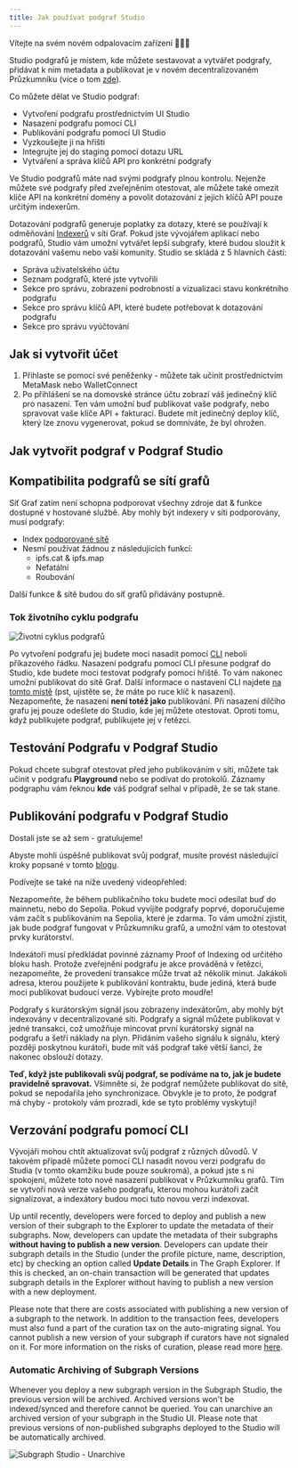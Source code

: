 ```yaml
---
title: Jak používat podgraf Studio
---
```


Vítejte na svém novém odpalovacím zařízení 👩🏽‍🚀

Studio podgrafů je místem, kde můžete sestavovat a vytvářet podgrafy, přidávat k nim metadata a publikovat je v novém decentralizovaném Průzkumníku (více o tom [zde](/network/explorer)).

Co můžete dělat ve Studio podgraf:

- Vytvoření podgrafu prostřednictvím UI Studio
- Nasazení podgrafu pomocí CLI
- Publikování podgrafu pomocí UI Studio
- Vyzkoušejte ji na hřišti
- Integrujte jej do staging pomocí dotazu URL
- Vytváření a správa klíčů API pro konkrétní podgrafy

Ve Studio podgrafů máte nad svými podgrafy plnou kontrolu. Nejenže můžete své podgrafy před zveřejněním otestovat, ale můžete také omezit klíče API na konkrétní domény a povolit dotazování z jejich klíčů API pouze určitým indexerům.

Dotazování podgrafů generuje poplatky za dotazy, které se používají k odměňování [Indexerů](/network/indexing) v síti Graf. Pokud jste vývojářem aplikací nebo podgrafů, Studio vám umožní vytvářet lepší subgrafy, které budou sloužit k dotazování vašemu nebo vaší komunity. Studio se skládá z 5 hlavních částí:

- Správa uživatelského účtu
- Seznam podgrafů, které jste vytvořili
- Sekce pro správu, zobrazení podrobností a vizualizaci stavu konkrétního podgrafu
- Sekce pro správu klíčů API, které budete potřebovat k dotazování podgrafu
- Sekce pro správu vyúčtování

## Jak si vytvořit účet

1. Přihlaste se pomocí své peněženky - můžete tak učinit prostřednictvím MetaMask nebo WalletConnect
1. Po přihlášení se na domovské stránce účtu zobrazí váš jedinečný klíč pro nasazení. Ten vám umožní buď publikovat vaše podgrafy, nebo spravovat vaše klíče API + fakturaci. Budete mít jedinečný deploy klíč, který lze znovu vygenerovat, pokud se domníváte, že byl ohrožen.

## Jak vytvořit podgraf v Podgraf Studio

<VideoEmbed youtube="nGIFuC69bSA" />

## Kompatibilita podgrafů se sítí grafů

Síť Graf zatím není schopna podporovat všechny zdroje dat & funkce dostupné v hostované službě. Aby mohly být indexery v síti podporovány, musí podgrafy:

- Index [podporované sítě](/developing/supported-networks)
- Nesmí používat žádnou z následujících funkcí:
  - ipfs.cat & ipfs.map
  - Nefatální
  - Roubování

Další funkce & sítě budou do síť grafů přidávány postupně.

### Tok životního cyklu podgrafu

![Životní cyklus podgrafů](/img/subgraph-lifecycle.png)

Po vytvoření podgrafu jej budete moci nasadit pomocí [CLI](https://github.com/graphprotocol/graph-cli) neboli příkazového řádku. Nasazení podgrafu pomocí CLI přesune podgraf do Studio, kde budete moci testovat podgrafy pomocí hřiště. To vám nakonec umožní publikovat do sítě Graf. Další informace o nastavení CLI najdete [na tomto místě](/developing/defining-a-subgraph#install-the-graph-cli) (pst, ujistěte se, že máte po ruce klíč k nasazení). Nezapomeňte, že nasazení **není totéž jako** publikování. Při nasazení dílčího grafu jej pouze odešlete do Studio, kde jej můžete otestovat. Oproti tomu, když publikujete podgraf, publikujete jej v řetězci.

## Testování Podgrafu v Podgraf Studio

Pokud chcete subgraf otestovat před jeho publikováním v síti, můžete tak učinit v podgrafu **Playground** nebo se podívat do protokolů. Záznamy podgraphu vám řeknou **kde** váš podgraf selhal v případě, že se tak stane.

## Publikování podgrafu v Podgraf Studio

Dostali jste se až sem - gratulujeme!

Abyste mohli úspěšně publikovat svůj podgraf, musíte provést následující kroky popsané v tomto [blogu](https://thegraph.com/blog/building-with-subgraph-studio).

Podívejte se také na níže uvedený videopřehled:

<VideoEmbed youtube="HfDgC2oNnwo" />

Nezapomeňte, že během publikačního toku budete moci odesílat buď do mainnetu, nebo do Sepolia. Pokud vyvíjíte podgrafy poprvé, doporučujeme vám začít s publikováním na Sepolia, které je zdarma. To vám umožní zjistit, jak bude podgraf fungovat v Průzkumníku grafů, a umožní vám to otestovat prvky kurátorství.

Indexátoři musí předkládat povinné záznamy Proof of Indexing od určitého bloku hash. Protože zveřejnění podgrafu je akce prováděná v řetězci, nezapomeňte, že provedení transakce může trvat až několik minut. Jakákoli adresa, kterou použijete k publikování kontraktu, bude jediná, která bude moci publikovat budoucí verze. Vybírejte proto moudře!

Podgrafy s kurátorským signál jsou zobrazeny indexátorům, aby mohly být indexovány v decentralizované síti. Podgrafy a signál můžete publikovat v jedné transakci, což umožňuje mincovat první kurátorský signál na podgrafu a šetří náklady na plyn. Přidáním vašeho signálu k signálu, který později poskytnou kurátoři, bude mít váš podgraf také větší šanci, že nakonec obslouží dotazy.

**Teď, když jste publikovali svůj podgraf, se podíváme na to, jak je budete pravidelně spravovat.** Všimněte si, že podgraf nemůžete publikovat do sítě, pokud se nepodařila jeho synchronizace. Obvykle je to proto, že podgraf má chyby - protokoly vám prozradí, kde se tyto problémy vyskytují!

## Verzování podgrafu pomocí CLI

Vývojáři mohou chtít aktualizovat svůj podgraf z různých důvodů. V takovém případě můžete pomocí CLI nasadit novou verzi podgrafu do Studia (v tomto okamžiku bude pouze soukromá), a pokud jste s ní spokojeni, můžete toto nové nasazení publikovat v Průzkumníku grafů. Tím se vytvoří nová verze vašeho podgrafu, kterou mohou kurátoři začít signalizovat, a indexátory budou moci tuto novou verzi indexovat.

Up until recently, developers were forced to deploy and publish a new version of their subgraph to the Explorer to update the metadata of their subgraphs. Now, developers can update the metadata of their subgraphs **without having to publish a new version**. Developers can update their subgraph details in the Studio (under the profile picture, name, description, etc) by checking an option called **Update Details** in The Graph Explorer. If this is checked, an on-chain transaction will be generated that updates subgraph details in the Explorer without having to publish a new version with a new deployment.

Please note that there are costs associated with publishing a new version of a subgraph to the network. In addition to the transaction fees, developers must also fund a part of the curation tax on the auto-migrating signal. You cannot publish a new version of your subgraph if curators have not signaled on it. For more information on the risks of curation, please read more [here](/network/curating).

### Automatic Archiving of Subgraph Versions

Whenever you deploy a new subgraph version in the Subgraph Studio, the previous version will be archived. Archived versions won't be indexed/synced and therefore cannot be queried. You can unarchive an archived version of your subgraph in the Studio UI. Please note that previous versions of non-published subgraphs deployed to the Studio will be automatically archived.

![Subgraph Studio - Unarchive](/img/Unarchive.png)
